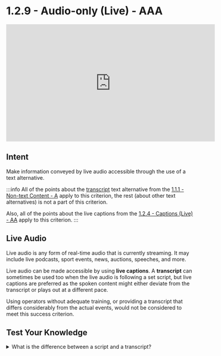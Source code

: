 # 1.2.9 - Audio-only (Live) - AAA

<iframe width="560" height="315" src="https://www.youtube.com/embed/kpiMVhQyjzk" title="1.2.9 - Audio-only (Live) - WCAG Documents" frameBorder="0" allow="accelerometer; autoplay; clipboard-write; encrypted-media; gyroscope; picture-in-picture" allowFullScreen></iframe>

## Intent

Make information conveyed by live audio accessible through the use of a text alternative.

:::info
All of the points about the [transcript](/docs/wcag-documents/glossary-of-terms/#transcript) text alternative from the [1.1.1 - Non-text Content - A](../1.1-text-alternatives/1.1.1-non-text-content.mdx) apply to this criterion, the rest (about other text alternatives) is not a part of this criterion.

Also, all of the points about the live captions from the [1.2.4 - Captions (Live) - AA](./1.2.4-captions-live.mdx) apply to this criterion.
:::

## Live Audio

Live audio is any form of real-time audio that is currently streaming. It may include live podcasts, sport events, news, auctions, speeches, and more.

Live audio can be made accessible by using **live captions**. A **transcript** can sometimes be used too when the live audio is following a set script, but live captions are preferred as the spoken content might either deviate from the transcript or plays out at a different pace.

Using operators without adequate training, or providing a transcript that differs considerably from the actual events, would not be considered to meet this success criterion.

## Test Your Knowledge

<details>
	<summary><span>What is the difference between a script and a transcript?</span></summary>
	A script is a written text that will be said in the future, and a transcript is a written text that has already been said.
</details>
